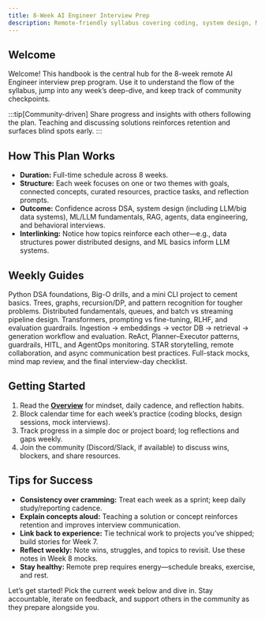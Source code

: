 ```yaml
---
title: 8-Week AI Engineer Interview Prep
description: Remote-friendly syllabus covering coding, system design, ML/LLMs, RAG, agents, data engineering, and behavioral prep.
---
```



## Welcome

Welcome! This handbook is the central hub for the 8-week remote AI Engineer interview prep program. Use it to understand the flow of the syllabus, jump into any week’s deep-dive, and keep track of community checkpoints.

:::tip[Community-driven]
Share progress and insights with others following the plan. Teaching and discussing solutions reinforces retention and surfaces blind spots early.
:::

## How This Plan Works

- **Duration:** Full-time schedule across 8 weeks.
- **Structure:** Each week focuses on one or two themes with goals, connected concepts, curated resources, practice tasks, and reflection prompts.
- **Outcome:** Confidence across DSA, system design (including LLM/big data systems), ML/LLM fundamentals, RAG, agents, data engineering, and behavioral interviews.
- **Interlinking:** Notice how topics reinforce each other—e.g., data structures power distributed designs, and ML basics inform LLM systems.

## Weekly Guides

<CardGrid stagger>
  <Card title="Week 1 — Coding Fundamentals" icon="pencil" href="./guides/interview-prep/week-1">
    Python DSA foundations, Big-O drills, and a mini CLI project to cement basics.
  </Card>
  <Card title="Week 2 — Algorithms & Patterns" icon="puzzle" href="./guides/interview-prep/week-2">
    Trees, graphs, recursion/DP, and pattern recognition for tougher problems.
  </Card>
  <Card title="Week 3 — System Design & Big Data" icon="architecture" href="./guides/interview-prep/week-3">
    Distributed fundamentals, queues, and batch vs streaming pipeline design.
  </Card>
  <Card title="Week 4 — ML & LLM Fundamentals" icon="brain" href="./guides/interview-prep/week-4">
    Transformers, prompting vs fine-tuning, RLHF, and evaluation guardrails.
  </Card>
  <Card title="Week 5 — Retrieval-Augmented Generation" icon="search" href="./guides/interview-prep/week-5">
    Ingestion → embeddings → vector DB → retrieval → generation workflow and evaluation.
  </Card>
  <Card title="Week 6 — AI Agents & Orchestration" icon="flow" href="./guides/interview-prep/week-6">
    ReAct, Planner–Executor patterns, guardrails, HITL, and AgentOps monitoring.
  </Card>
  <Card title="Week 7 — Behavioral & Remote Skills" icon="people" href="./guides/interview-prep/week-7">
    STAR storytelling, remote collaboration, and async communication best practices.
  </Card>
  <Card title="Week 8 — Synthesis & Mocks" icon="check" href="./guides/interview-prep/week-8">
    Full-stack mocks, mind map review, and the final interview-day checklist.
  </Card>
</CardGrid>

## Getting Started

1. Read the **[Overview](./guides/interview-prep/overview)** for mindset, daily cadence, and reflection habits.
2. Block calendar time for each week’s practice (coding blocks, design sessions, mock interviews).
3. Track progress in a simple doc or project board; log reflections and gaps weekly.
4. Join the community (Discord/Slack, if available) to discuss wins, blockers, and share resources.

## Tips for Success

- **Consistency over cramming:** Treat each week as a sprint; keep daily study/reporting cadence.
- **Explain concepts aloud:** Teaching a solution or concept reinforces retention and improves interview communication.
- **Link back to experience:** Tie technical work to projects you’ve shipped; build stories for Week 7.
- **Reflect weekly:** Note wins, struggles, and topics to revisit. Use these notes in Week 8 mocks.
- **Stay healthy:** Remote prep requires energy—schedule breaks, exercise, and rest.

Let’s get started! Pick the current week below and dive in. Stay accountable, iterate on feedback, and support others in the community as they prepare alongside you.
